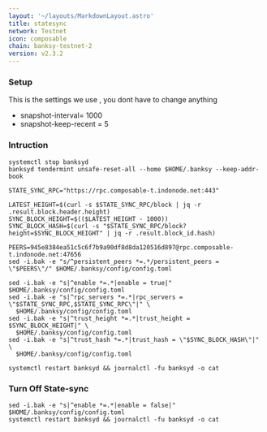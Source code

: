 ```yaml
---
layout: '~/layouts/MarkdownLayout.astro'
title: statesync
network: Testnet
icon: composable
chain: banksy-testnet-2
version: v2.3.2
---
```

### Setup
This is the settings we use , you dont have to change anything

- snapshot-interval= 1000
- snapshot-keep-recent = 5

### Intruction

```
systemctl stop banksyd
banksyd tendermint unsafe-reset-all --home $HOME/.banksy --keep-addr-book

STATE_SYNC_RPC="https://rpc.composable-t.indonode.net:443"

LATEST_HEIGHT=$(curl -s $STATE_SYNC_RPC/block | jq -r .result.block.header.height)
SYNC_BLOCK_HEIGHT=$(($LATEST_HEIGHT - 1000))
SYNC_BLOCK_HASH=$(curl -s "$STATE_SYNC_RPC/block?height=$SYNC_BLOCK_HEIGHT" | jq -r .result.block_id.hash)

PEERS=945e8384ea51c5c6f7b9a90df8d8da120516d897@rpc.composable-t.indonode.net:47656 
sed -i.bak -e "s/^persistent_peers *=.*/persistent_peers = \"$PEERS\"/" $HOME/.banksy/config/config.toml

sed -i.bak -e "s|^enable *=.*|enable = true|" $HOME/.banksy/config/config.toml
sed -i.bak -e "s|^rpc_servers *=.*|rpc_servers = \"$STATE_SYNC_RPC,$STATE_SYNC_RPC\"|" \
  $HOME/.banksy/config/config.toml
sed -i.bak -e "s|^trust_height *=.*|trust_height = $SYNC_BLOCK_HEIGHT|" \
  $HOME/.banksy/config/config.toml
sed -i.bak -e "s|^trust_hash *=.*|trust_hash = \"$SYNC_BLOCK_HASH\"|" \
  $HOME/.banksy/config/config.toml

systemctl restart banksyd && journalctl -fu banksyd -o cat
```

### Turn Off State-sync
```
sed -i.bak -e "s|^enable *=.*|enable = false|" $HOME/.banksy/config/config.toml
systemctl restart banksyd && journalctl -fu banksyd -o cat
```